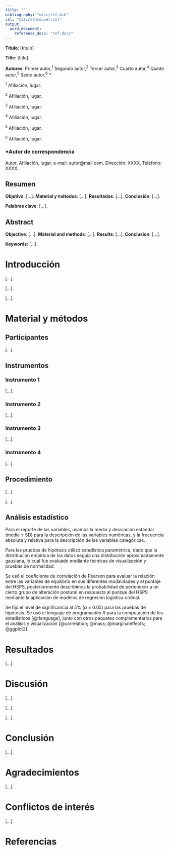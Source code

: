 ```yaml
---
title: ""
bibliography: "misc/ref.bib"
csl: "misc/vancouver.csl"
output: 
  word_document:
    reference_docx: "ref.docx"
---
```


**Título**: [título]

**Title**: [title]

**Autores**: Primer autor,^1^ Segundo autor,^2^ Tercer autor,^3^ Cuarto autor,^4^ Quinto autor,^5^ Sexto autor.^6^ \*

::: {custom-style="Afiliation"}
^1^ Afiliación, lugar.

^2^ Afiliación, lugar.

^3^ Afiliación, lugar.

^4^ Afiliación, lugar.

^5^ Afiliación, lugar.

^6^ Afiliación, lugar.
:::

### \*Autor de correspondencia 

Autor, Afiliación, lugar. e-mail: autor\@mail.com. 
Dirección: XXXX. Teléfono: XXXX.

\newpage

## Resumen  

**Objetivo**: [...]. **Material y métodos**: [...]. **Resultados**: [...]. **Conclusión**: [...].

**Palabras clave**: [...].

\newpage

## Abstract 

**Objective**: [...]. **Material and methods**: [...]. **Results**: [...]. **Conclusion**: [...].

**Keywords**: [...].

\newpage

# Introducción

<!---- Antecedentes históricos ---->
[...].

<!---- Conceptualización del problema ---->
[...].

<!---- Hipótesis y objetivos ---->
[...].

# Material y métodos

## Participantes

[...]. 

## Instrumentos

### Instrumento 1 

[...].

### Instrumento 2

[...].

### Instrumento 3 

[...].

### Instrumento 4 

[...].


## Procedimiento 

[...].

[...].  

## Análisis estadístico

Para el reporte de las variables, usamos la media y desviación estándar (media ± SD) para la descripción de las variables numéricas, y la frecuencia absoluta y relativa para la descripción de las variables categóricas.

Para las pruebas de hipótesis utilizó estadística paramétrica, dado que la distribución empírica de los datos seguía una distribución aproximadamente gausiana, lo cual fue evaluado mediante técnicas de visualización y pruebas de normalidad.

Se usó el coeficiente de correlación de Pearson para evaluar la relación entre las variables de equilibrio en sus diferentes modalidades y el puntaje del HSPS, posteriormente describimos la probabilidad de pertenecer a un cierto grupo de alteración postural en respuesta al puntaje del HSPS mediante la aplicación de modelos de regresión logística ordinal.

Se fijó el nivel de significancia al 5% ($\alpha$ = 0.05) para las pruebas de hipótesis. Se usó el lenguaje de programación *R* para la computación de los estadísticos [@rlanguage], junto con otros paquetes complementarios para el análisis y visualización [@correlation; @mass; @marginaleffects; @ggplot2].

# Resultados



[...]. 

# Discusión

[...].

[...].

[...].

# Conclusión

[...]. 

# Agradecimientos

[...].

# Conflictos de interés

[...].

# Referencias

<div id="refs"></div>
